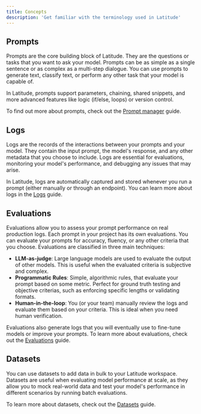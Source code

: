 ```yaml
---
title: Concepts
description: 'Get familiar with the terminology used in Latitude'
---
```


## Prompts

Prompts are the core building block of Latitude. They are the questions or tasks that you want to ask your model. Prompts can be as simple as a single sentence or as complex as a multi-step dialogue. You can use prompts to generate text, classify text, or perform any other task that your model is capable of.

In Latitude, prompts support parameters, chaining, shared snippets, and more advanced features like logic (if/else, loops) or version control.

To find out more about prompts, check out the [Prompt manager](/guides/prompt-manager/) guide.

## Logs

Logs are the records of the interactions between your prompts and your model. They contain the input prompt, the model's response, and any other metadata that you choose to include. Logs are essential for evaluations, monitoring your model's performance, and debugging any issues that may arise.

In Latitude, logs are automatically captured and stored whenever you run a prompt (either manually or through an endpoint). You can learn more about logs in the [Logs](/guides/logs/) guide.

## Evaluations

Evaluations allow you to assess your prompt performance on real production logs. Each prompt in your project has its own evaluations. You can evaluate your prompts for accuracy, fluency, or any other criteria that you choose. Evaluations are classified in three main techniques:

- **LLM-as-judge**: Large language models are used to evaluate the output of other models. This is useful when the evaluated criteria is subjective and complex.
- **Programmatic Rules**: Simple, algorithmic rules, that evaluate your prompt based on some metric. Perfect for ground truth testing and objective criterias, such as enforcing specific lengths or validating formats.
- **Human-in-the-loop**: You (or your team) manually review the logs and evaluate them based on your criteria. This is ideal when you need human verification.

Evaluations also generate logs that you will eventually use to fine-tune models or improve your prompts. To learn more about evaluations, check out the [Evaluations](/guides/evaluations/) guide.

## Datasets

You can use datasets to add data in bulk to your Latitude workspace. Datasets are useful when evaluating model performance at scale, as they allow you to mock real-world data and test your model's performance in different scenarios by running batch evaluations.

To learn more about datasets, check out the [Datasets](/guides/datasets/) guide.
